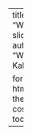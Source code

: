 ---
title: "Wassim's slides"
author: "Wassim Kabalan"

format:
  html:
    theme: cosmo
    toc: true
---